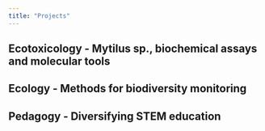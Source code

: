 ```yaml
---
title: "Projects"
---
```


## Ecotoxicology - Mytilus sp., biochemical assays and molecular tools

## Ecology - Methods for biodiversity monitoring

## Pedagogy - Diversifying STEM education
